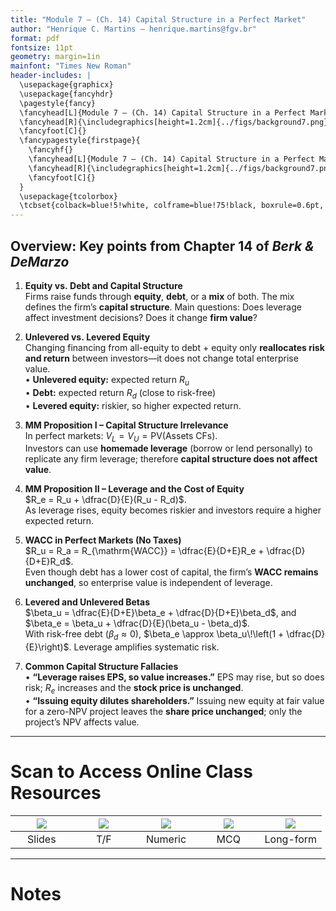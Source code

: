 ```yaml
---
title: "Module 7 – (Ch. 14) Capital Structure in a Perfect Market"
author: "Henrique C. Martins – henrique.martins@fgv.br"
format: pdf
fontsize: 11pt
geometry: margin=1in
mainfont: "Times New Roman"
header-includes: |
  \usepackage{graphicx}
  \usepackage{fancyhdr}
  \pagestyle{fancy}
  \fancyhead[L]{Module 7 – (Ch. 14) Capital Structure in a Perfect Market}
  \fancyhead[R]{\includegraphics[height=1.2cm]{../figs/background7.png}}
  \fancyfoot[C]{}
  \fancypagestyle{firstpage}{
    \fancyhf{}
    \fancyhead[L]{Module 7 – (Ch. 14) Capital Structure in a Perfect Market}
    \fancyhead[R]{\includegraphics[height=1.2cm]{../figs/background7.png}}
    \fancyfoot[C]{}
  }
  \usepackage{tcolorbox}
  \tcbset{colback=blue!5!white, colframe=blue!75!black, boxrule=0.6pt, arc=4pt, left=6pt, right=6pt, top=4pt, bottom=4pt}
---
```


\thispagestyle{firstpage}

\begin{tcolorbox}
\textbf{Note:} This summary will be delivered \textbf{in printed form only}. No PDF version is available.
\end{tcolorbox}

## Overview: Key points from Chapter 14 of *Berk & DeMarzo*

1) **Equity vs. Debt and Capital Structure**  
Firms raise funds through **equity**, **debt**, or a **mix** of both. The mix defines the firm’s **capital structure**. Main questions: Does leverage affect investment decisions? Does it change **firm value**?

2) **Unlevered vs. Levered Equity**  
Changing financing from all-equity to debt + equity only **reallocates risk and return** between investors—it does not change total enterprise value.  
  • **Unlevered equity:** expected return $R_u$  
  • **Debt:** expected return $R_d$ (close to risk-free)  
  • **Levered equity:** riskier, so higher expected return.

3) **MM Proposition I – Capital Structure Irrelevance**  
In perfect markets: $V_L = V_U = \text{PV(Assets CFs)}$.   
Investors can use **homemade leverage** (borrow or lend personally) to replicate any firm leverage; therefore **capital structure does not affect value**.

4) **MM Proposition II – Leverage and the Cost of Equity**  
$R_e = R_u + \dfrac{D}{E}(R_u - R_d)$.   
As leverage rises, equity becomes riskier and investors require a higher expected return.

5) **WACC in Perfect Markets (No Taxes)**  
$R_u = R_a = R_{\mathrm{WACC}} = \dfrac{E}{D+E}R_e + \dfrac{D}{D+E}R_d$.   
Even though debt has a lower cost of capital, the firm’s **WACC remains unchanged**, so enterprise value is independent of leverage.

6) **Levered and Unlevered Betas**  
$\beta_u = \dfrac{E}{D+E}\beta_e + \dfrac{D}{D+E}\beta_d$, and $\beta_e = \beta_u + \dfrac{D}{E}(\beta_u - \beta_d)$.   
With risk-free debt ($\beta_d \approx 0$), $\beta_e \approx \beta_u\!\left(1 + \dfrac{D}{E}\right)$. Leverage amplifies systematic risk.

7) **Common Capital Structure Fallacies**  
  • **“Leverage raises EPS, so value increases.”** EPS may rise, but so does risk; $R_e$ increases and the **stock price is unchanged**.  
  • **“Issuing equity dilutes shareholders.”** Issuing new equity at fair value for a zero-NPV project leaves the **share price unchanged**; only the project’s NPV affects value.

---



# Scan to Access Online Class Resources

|![](https://api.qrserver.com/v1/create-qr-code/?size=80x80&data=https://henriquemartins.net/teaching/financial_strategy/module7/p7.html)|![](https://api.qrserver.com/v1/create-qr-code/?size=80x80&data=https://henriquemartins.net/teaching/financial_strategy/module7/p7tf.html)|![](https://api.qrserver.com/v1/create-qr-code/?size=80x80&data=https://henriquemartins.net/teaching/financial_strategy/module7/p7num.html)|![](https://api.qrserver.com/v1/create-qr-code/?size=80x80&data=https://henriquemartins.net/teaching/financial_strategy/module7/p7mcq.html)|![](https://api.qrserver.com/v1/create-qr-code/?size=80x80&data=https://henriquemartins.net/teaching/financial_strategy/module7/p7long.html)|
|:--:|:--:|:--:|:--:|:--:|
|Slides|T/F|Numeric|MCQ|Long-form|

---

# Notes

\newcommand{\drawline}{\noindent\rule{\linewidth}{0.4pt}\vspace{14pt}}

\drawline
\drawline
\drawline
\drawline
\drawline
\drawline
\drawline
\drawline
\drawline
\drawline

